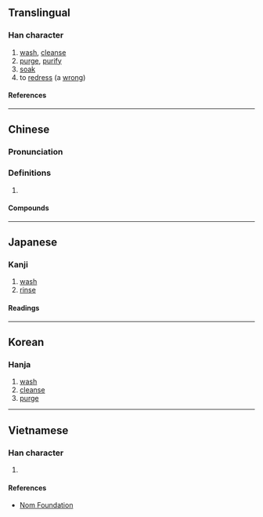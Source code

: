 {{character info}}
==Translingual==

===Han character===
{{Han char|rn=85|rad=水|as=09|sn=12|four=38121|canj=ETBN|ids=⿰氵前}}

# [[wash]], [[cleanse]]
# [[purge]], [[purify]]
# [[soak]]
# to [[redress]] (a [[wrong]])

====References====
{{Han ref|kx=0637.010|dkj=17833|dj=1044.030|hdz=31686.040|uh=6E54}}

----

==Chinese==
{{zh-forms}}

===Pronunciation===
{{zh-pron
|m=jiān
|m-s=
|c=zin1
|c-t=
|g=
|h=pfs=
|j=
|mb=
|md=
|mn=chian/chiàn/chiân
|mn-t=
|w=
|x=
|mc=y
|oc=y
|ma=
|cat=v
}}

===Definitions===
{{zh-hanzi}}

# {{rfdef|zh}}

====Compounds====
{{zh-der|湔濯|湔祓|湔江|湔雪前恥|湔洗|湔裙|湔浣腸胃|湔雪}}

----

==Japanese==

===Kanji===
{{ja-kanji|grade=|rs=水09}}

# [[wash]]
# [[rinse]]

====Readings====
{{ja-readings
|on=せん, さん
|kun=あらう
}}

----

==Korean==

===Hanja===
{{ko-hanja|전}}

# [[wash]]
# [[cleanse]]
# [[purge]]

----

==Vietnamese==

===Han character===
{{vi-readings|rs=水09|reading=tiễn}}

# {{rfdef|vi|sort=水09}}

====References====
*[http://nomfoundation.org/common/nom_details.php?codepoint=6e54 Nom Foundation]